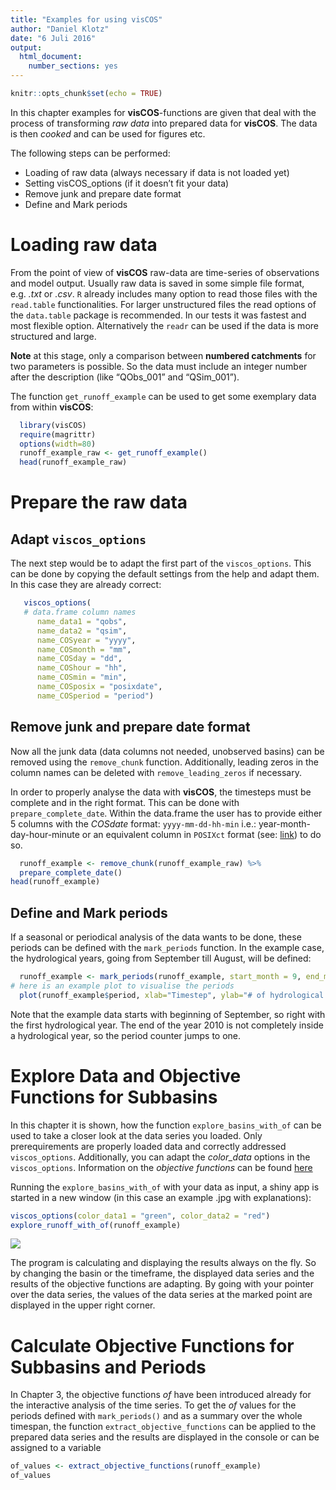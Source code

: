 ```yaml
---
title: "Examples for using visCOS"
author: "Daniel Klotz"
date: "6 Juli 2016"
output:
  html_document:
    number_sections: yes
---
```


```r
knitr::opts_chunk$set(echo = TRUE)
```

In this chapter examples for **visCOS**-functions are given that deal with the 
process of transforming  *raw data* into prepared data for **visCOS**.
The data is then *cooked* and can be used for figures etc.

The following steps can be performed:

* Loading of raw data (always necessary if data is not loaded yet)
* Setting visCOS_options (if it doesn't fit your data)
* Remove junk and prepare date format 
* Define and Mark periods

# Loading raw data
From the point of view of **visCOS** raw-data are time-series of observations
and model output. Usually raw data is saved in some simple file format,
e.g. *.txt* or *.csv*. `R` already includes many option to read those files
with the `read.table` functionalities.
For larger unstructured files the read options of the `data.table` package is 
recommended. In our tests it was fastest and most flexible option.
Alternatively the `readr` can be used if the data is more structured and large.

**Note** at this stage, only a comparison between **numbered catchments** 
 for two parameters is possible. So the data must include an integer 
number after the description (like "QObs_001" and "QSim_001").

The function `get_runoff_example` can be used to get some exemplary data
from within **visCOS**:
```r
  library(visCOS)
  require(magrittr)
  options(width=80)
  runoff_example_raw <- get_runoff_example()
  head(runoff_example_raw)
```

# Prepare the raw data
## Adapt `viscos_options`
The next step would be to adapt the first part of the `viscos_options`. This 
can be done by copying the default settings from the help and adapt them. In 
this case they are already correct:

```r
   viscos_options(
   # data.frame column names
      name_data1 = "qobs",
      name_data2 = "qsim",
      name_COSyear = "yyyy",
      name_COSmonth = "mm",
      name_COSday = "dd",
      name_COShour = "hh",
      name_COSmin = "min",
      name_COSposix = "posixdate",
      name_COSperiod = "period")
```
## Remove junk and prepare date format
Now all the junk data (data columns not needed, unobserved basins) can be 
removed using the `remove_chunk` function. Additionally, leading zeros in the 
column names can be deleted with `remove_leading_zeros` if necessary.

In order to properly analyse the data with **visCOS**, the timesteps must be 
complete and in the right format. This can be done with `prepare_complete_date`. 
Within the data.frame the user has to provide either 5 columns with the 
*COSdate* format: `yyyy-mm-dd-hh-min` i.e.: year-month-day-hour-minute or an 
equivalent column in `POSIXct` format (see: [link](https://stat.ethz.ch/R-manual/R-devel/library/base/html/as.POSIXlt.html))
 to do so.
```r
  runoff_example <- remove_chunk(runoff_example_raw) %>% 
  prepare_complete_date()
head(runoff_example)
```
## Define and Mark periods
If a seasonal or periodical analysis of the data wants to be done, these periods 
can be defined with the `mark_periods` function. In the example case, the 
hydrological years, going from September till August, will be defined:
```r
  runoff_example <- mark_periods(runoff_example, start_month = 9, end_month = 8)
# here is an example plot to visualise the periods
  plot(runoff_example$period, xlab="Timestep", ylab="# of hydrological year")
```

Note that the example data starts with beginning of September, so right with 
the first hydrological year. The end of the year 2010 is not completely inside 
a hydrological year, so the period counter jumps to one.

# Explore Data and Objective Functions for Subbasins
In this chapter it is shown, how the function `explore_basins_with_of` can be 
used to take a closer look at the data series you loaded. Only prerequirements 
are properly loaded data and correctly addressed `viscos_options`. Additionally, 
you can adapt the *color_data* options in the `viscos_options`. Information on 
the *objective functions* can be found [here](ex-OF_explanation.html)

Running the `explore_basins_with_of` with your data as input, a shiny app is 
started in a new window (in this case an example .jpg with explanations):

```r
viscos_options(color_data1 = "green", color_data2 = "red")
explore_runoff_with_of(runoff_example)
```
![](figures/eg_explore_basin.JPG)


The program is calculating and displaying the results always on the fly. So by 
changing the basin or the timeframe, the displayed data series and the results 
of the objective functions are adapting. By going with your pointer over the 
data series, the values of the data series at the marked point are displayed in 
the upper right corner.

# Calculate Objective Functions for Subbasins and Periods
In Chapter 3, the objective functions $of$ have been introduced already for the 
interactive analysis of the time series. To get the $of$ values for the periods 
defined with `mark_periods()` and as a summary over the whole timespan, the 
function `extract_objective_functions` can be applied to the prepared data 
series and the results are displayed in the console or can be assigned to a 
variable
```r
of_values <- extract_objective_functions(runoff_example)
of_values
```


